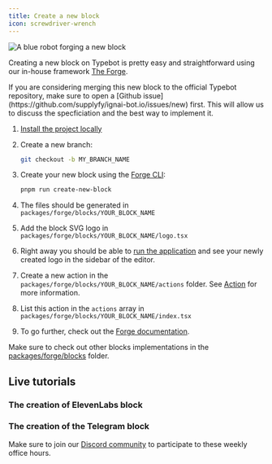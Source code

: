 ```yaml
---
title: Create a new block
icon: screwdriver-wrench
---
```



<Frame style={{ maxWidth: '400px' }}>
  <img
    src="/images/contribute/forging-robot.png"
    alt="A blue robot forging a new block"
  />
</Frame>

Creating a new block on Typebot is pretty easy and straightforward using our in-house framework [The Forge](../the-forge/overview).

<Note>
  If you are considering merging this new block to the official Typebot
  repository, make sure to open a [Github
  issue](https://github.com/supplyfy/ignai-bot.io/issues/new) first. This will
  allow us to discuss the specficiation and the best way to implement it.
</Note>

1. [Install the project locally](./local-installation)
2. Create a new branch:

   ```sh
   git checkout -b MY_BRANCH_NAME
   ```

3. Create your new block using the [Forge CLI](../the-forge/overview#forge-cli):

   ```sh
   pnpm run create-new-block
   ```

4. The files should be generated in `packages/forge/blocks/YOUR_BLOCK_NAME`
5. Add the block SVG logo in `packages/forge/blocks/YOUR_BLOCK_NAME/logo.tsx`
6. Right away you should be able to [run the application](./local-installation#running-the-project-locally) and see your newly created logo in the sidebar of the editor.
7. Create a new action in the `packages/forge/blocks/YOUR_BLOCK_NAME/actions` folder. See [Action](../the-forge/action) for more information.
8. List this action in the `actions` array in `packages/forge/blocks/YOUR_BLOCK_NAME/index.tsx`
9. To go further, check out the [Forge documentation](../the-forge/overview).

Make sure to check out other blocks implementations in the [packages/forge/blocks](https://github.com/baptisteArno/typebot.io/tree/main/packages/forge/blocks) folder.

## Live tutorials

### The creation of ElevenLabs block

<LoomVideo id="c77d5e42bc3b457dbe7bc622e12e0017" />

### The creation of the Telegram block

<LoomVideo id="c49ced0c2c394751b860458b7eb904a4" />

Make sure to join our [Discord community](https://typebot.io/discord) to participate to these weekly office hours.
